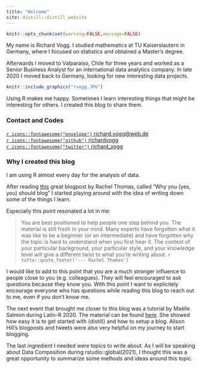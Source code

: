 ```yaml
---
title: "Welcome"
site: distill::distill_website
---
```



```r
knitr::opts_chunk$set(warning=FALSE,message=FALSE)
```


My name is Richard Vogg. I studied mathematics at TU Kaiserslautern in Germany, where I focused on statistics and obtained a Master's degree.

Afterwards I moved to Valparaíso, Chile for three years and worked as a Senior Business Analyst for an international data analytics company. In late 2020 I moved back to Germany, looking for new interesting data projects.

```r
knitr::include_graphics("rvogg.JPG")
```


Using R makes me happy. Sometimes I learn interesting things that might be interesting for others. I created this blog to share them.

### Contact and Codes

[`r icons::fontawesome("envelope")` richard.vogg@web.de](https://twitter.com/richard_vogg)    
[`r icons::fontawesome("github")` richardvogg](https://github.com/richardvogg)    
[`r icons::fontawesome("twitter")` richard_vogg](https://twitter.com/richard_vogg)

### Why I created this blog

I am using R almost every day for the analysis of data.

After reading [this](https://medium.com/@racheltho/why-you-yes-you-should-blog-7d2544ac1045) great blogpost by Rachel Thomas, called "Why you (yes, you) should blog" I started playing around with the idea of writing down some of the things I learn.

Especially this point resonated a lot in me:

> You are best positioned to help people one step behind you. The material is still fresh in your mind. Many experts have forgotten what it was like to be a beginner (or an intermediate) and have forgotten why the topic is hard to understand when you first hear it. The context of your particular background, your particular style, and your knowledge level will give a different twist to what you’re writing about.
> `r tufte::quote_footer('--- Rachel Thomas')`

I would like to add to this point that you are a much stronger influence to people close to you (e.g. colleagues). They will feel encouraged to ask questions because they know you. With this point I want to explicitely encourage everyone who has questions while reading this blog to reach out to me, even if you don't know me. 

The next event that brought me closer to this blog was a tutorial by Maëlle Salmon during Latin-R 2020. The material can be found [here](https://bloguearrr.netlify.app/intro/starters/). She showed how easy it is to get started with {distill} and how to setup a blog. Alison Hill's blogposts and tweets were also very helpful on my journey to start blogging.

The last ingredient I needed were topics to write about. As I will be speaking about Data Composition during rstudio::global(2021), I thought this was a great opportunity to summarize some methods and ideas around this topic.